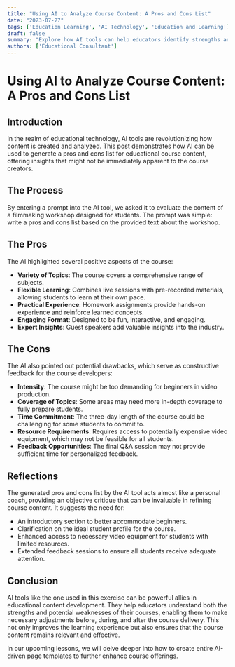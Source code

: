 ```yaml
---
title: "Using AI to Analyze Course Content: A Pros and Cons List"
date: "2023-07-27"
tags: ['Education Learning', 'AI Technology', 'Education and Learning']
draft: false
summary: "Explore how AI tools can help educators identify strengths and weaknesses in course content by automatically generating a pros and cons list."
authors: ['Educational Consultant']
---
```


# Using AI to Analyze Course Content: A Pros and Cons List

## Introduction

In the realm of educational technology, AI tools are revolutionizing how content is created and analyzed. This post demonstrates how AI can be used to generate a pros and cons list for educational course content, offering insights that might not be immediately apparent to the course creators.

## The Process

By entering a prompt into the AI tool, we asked it to evaluate the content of a filmmaking workshop designed for students. The prompt was simple: write a pros and cons list based on the provided text about the workshop.

## The Pros

The AI highlighted several positive aspects of the course:

- **Variety of Topics**: The course covers a comprehensive range of subjects.
- **Flexible Learning**: Combines live sessions with pre-recorded materials, allowing students to learn at their own pace.
- **Practical Experience**: Homework assignments provide hands-on experience and reinforce learned concepts.
- **Engaging Format**: Designed to be fun, interactive, and engaging.
- **Expert Insights**: Guest speakers add valuable insights into the industry.

## The Cons

The AI also pointed out potential drawbacks, which serve as constructive feedback for the course developers:

- **Intensity**: The course might be too demanding for beginners in video production.
- **Coverage of Topics**: Some areas may need more in-depth coverage to fully prepare students.
- **Time Commitment**: The three-day length of the course could be challenging for some students to commit to.
- **Resource Requirements**: Requires access to potentially expensive video equipment, which may not be feasible for all students.
- **Feedback Opportunities**: The final Q&A session may not provide sufficient time for personalized feedback.

## Reflections

The generated pros and cons list by the AI tool acts almost like a personal coach, providing an objective critique that can be invaluable in refining course content. It suggests the need for:

- An introductory section to better accommodate beginners.
- Clarification on the ideal student profile for the course.
- Enhanced access to necessary video equipment for students with limited resources.
- Extended feedback sessions to ensure all students receive adequate attention.

## Conclusion

AI tools like the one used in this exercise can be powerful allies in educational content development. They help educators understand both the strengths and potential weaknesses of their courses, enabling them to make necessary adjustments before, during, and after the course delivery. This not only improves the learning experience but also ensures that the course content remains relevant and effective.

In our upcoming lessons, we will delve deeper into how to create entire AI-driven page templates to further enhance course offerings.

